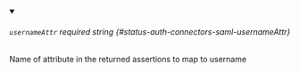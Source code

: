 
<details className="config-field" data-expandable="false" open>
<summary>

###### `usernameAttr` <span className="config-field-required" data-required="true">required</span> <span className="config-field-type">string</span> <span className="config-field-default"></span> <span className="config-field-enum"></span> {#status-auth-connectors-saml-usernameAttr}

Name of attribute in the returned assertions to map to username

</summary>



</details>
